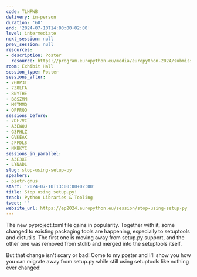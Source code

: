 ```yaml
---
code: TLHPWB
delivery: in-person
duration: '60'
end: '2024-07-10T14:00:00+02:00'
level: intermediate
next_session: null
prev_session: null
resources:
- description: Poster
  resource: https://program.europython.eu/media/europython-2024/submissions/TLHPWB/resources/setup-py-A0_qCfqcAN.pdf
room: Exhibit Hall
session_type: Poster
sessions_after:
- 7GRP3T
- 7Z8LFA
- 8NYTHE
- B8SZMM
- M9TMMQ
- QPPRQQ
sessions_before:
- 7DF7VC
- A3EWQU
- G3PHLZ
- GVKEAK
- JFFDLS
- NKBKYC
sessions_in_parallel:
- A3E3XE
- LYNADL
slug: stop-using-setup-py
speakers:
- piotr-gnus
start: '2024-07-10T13:00:00+02:00'
title: Stop using setup.py!
track: Python Libraries & Tooling
tweet: ''
website_url: https://ep2024.europython.eu/session/stop-using-setup-py
---
```


The new pyproject.toml file gains in popularity. Together with it, some changed to existing packaging tools are happening, especially to setuptools and distutils. The first one is moving away from setup.py support, and the other one was removed from stdlib and merged into the setuptools itself.

But that change isn't scary or bad! Come to my poster and I'll show you how you can migrate away from setup.py while still using setuptools like nothing ever changed!
